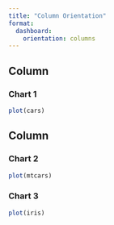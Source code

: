 ```yaml
---
title: "Column Orientation"
format: 
  dashboard:
    orientation: columns
---
```


    
Column
-------------------------------------
    
### Chart 1
    
```r
plot(cars)
```
   
Column
-------------------------------------
   
### Chart 2

```r
plot(mtcars)
```   
 
### Chart 3
    
```r
plot(iris)
```
